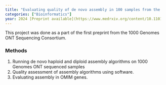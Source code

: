 ```yaml
---
title: "Evaluating quality of de novo assembly in 100 samples from the 1000 Genomes ONT sequencing consortium."
categories: ["Bioinformatics"]
year: 2024 [Preprint available](https://www.medrxiv.org/content/10.1101/2024.03.05.24303792v1)
---
```


This project was done as a part of the first preprint from the 1000 Genomes ONT Sequencing Consortium.

### Methods

1.  Running de novo haploid and diploid assembly algorithms on 1000 Genomes ONT sequenced samples
2.  Quality assessment of assembly algorithms using software.
3.  Evaluating assembly in OMIM genes.
